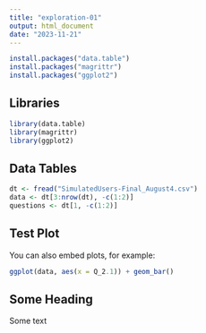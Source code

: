 ```yaml
---
title: "exploration-01"
output: html_document
date: "2023-11-21"
---
```


```r
install.packages("data.table")
install.packages("magrittr")
install.packages("ggplot2")
```


## Libraries

```r
library(data.table)
library(magrittr)
library(ggplot2)
```


## Data Tables

```r
dt <- fread("SimulatedUsers-Final_August4.csv")
data <- dt[3:nrow(dt), -c(1:2)]
questions <- dt[1, -c(1:2)]
```


## Test Plot

You can also embed plots, for example:

```r
ggplot(data, aes(x = Q_2.1)) + geom_bar()
```


## Some Heading

Some text
